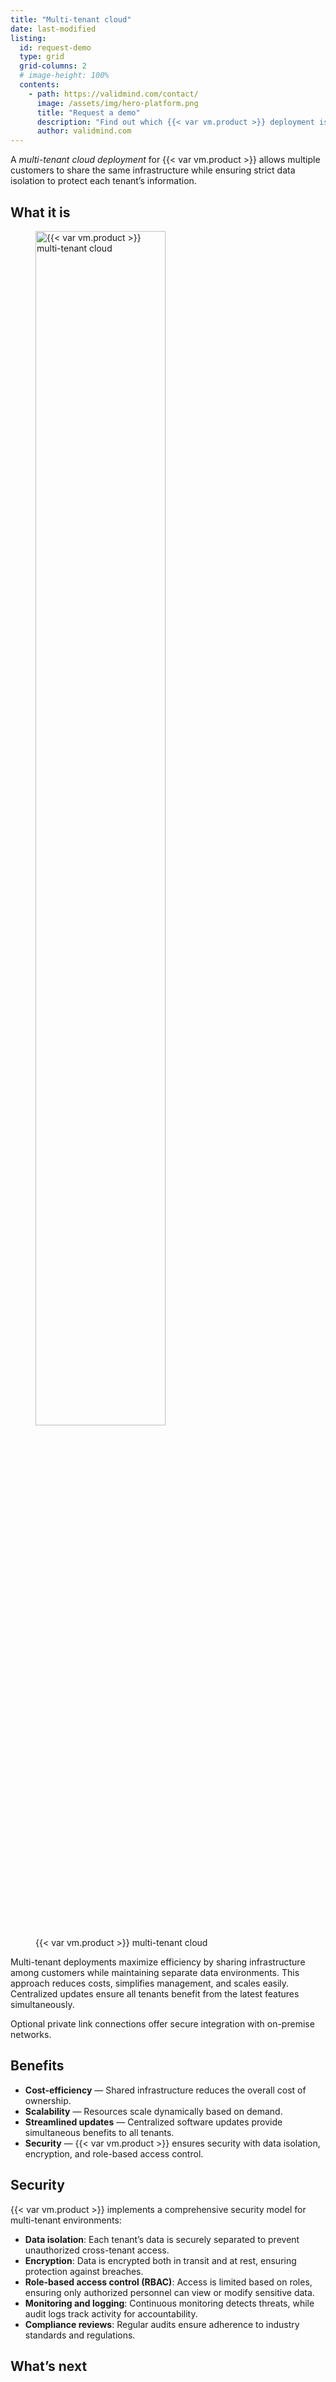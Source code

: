 ```yaml
---
title: "Multi-tenant cloud"
date: last-modified
listing:
  id: request-demo
  type: grid
  grid-columns: 2
  # image-height: 100%
  contents:
    - path: https://validmind.com/contact/
      image: /assets/img/hero-platform.png
      title: "Request a demo"
      description: "Find out which {{< var vm.product >}} deployment is right for you by getting in touch."
      author: validmind.com
---
```


A _multi-tenant cloud deployment_ for {{< var vm.product >}} allows multiple customers to share the same infrastructure while ensuring strict data isolation to protect each tenant's information.

## What it is

![{{< var vm.product >}} multi-tenant cloud](multi-tenant-cloud.png){width="70%" fig-alt="An image showing one ValidMind multi-tenant cloud deployment"}

Multi-tenant deployments maximize efficiency by sharing infrastructure among customers while maintaining separate data environments. This approach reduces costs, simplifies management, and scales easily. Centralized updates ensure all tenants benefit from the latest features simultaneously.

Optional private link connections offer secure integration with on-premise networks.

## Benefits

- **Cost-efficiency** — Shared infrastructure reduces the overall cost of ownership.
- **Scalability** — Resources scale dynamically based on demand.
- **Streamlined updates** — Centralized software updates provide simultaneous benefits to all tenants.
- **Security** — {{< var vm.product >}} ensures security with data isolation, encryption, and role-based access control.

## Security

{{< var vm.product >}} implements a comprehensive security model for multi-tenant environments:

- **Data isolation**: Each tenant's data is securely separated to prevent unauthorized cross-tenant access.
- **Encryption**: Data is encrypted both in transit and at rest, ensuring protection against breaches.
- **Role-based access control (RBAC)**: Access is limited based on roles, ensuring only authorized personnel can view or modify sensitive data.
- **Monitoring and logging**: Continuous monitoring detects threats, while audit logs track activity for accountability.
- **Compliance reviews**: Regular audits ensure adherence to industry standards and regulations.

## What's next

:::{#request-demo}
:::

